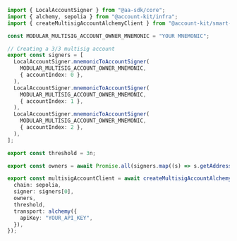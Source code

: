 ```ts twoslash client.ts
import { LocalAccountSigner } from "@aa-sdk/core";
import { alchemy, sepolia } from "@account-kit/infra";
import { createMultisigAccountAlchemyClient } from "@account-kit/smart-contracts";

const MODULAR_MULTISIG_ACCOUNT_OWNER_MNEMONIC = "YOUR MNEMONIC";

// Creating a 3/3 multisig account
export const signers = [
  LocalAccountSigner.mnemonicToAccountSigner(
    MODULAR_MULTISIG_ACCOUNT_OWNER_MNEMONIC,
    { accountIndex: 0 },
  ),
  LocalAccountSigner.mnemonicToAccountSigner(
    MODULAR_MULTISIG_ACCOUNT_OWNER_MNEMONIC,
    { accountIndex: 1 },
  ),
  LocalAccountSigner.mnemonicToAccountSigner(
    MODULAR_MULTISIG_ACCOUNT_OWNER_MNEMONIC,
    { accountIndex: 2 },
  ),
];

export const threshold = 3n;

export const owners = await Promise.all(signers.map((s) => s.getAddress()));

export const multisigAccountClient = await createMultisigAccountAlchemyClient({
  chain: sepolia,
  signer: signers[0],
  owners,
  threshold,
  transport: alchemy({
    apiKey: "YOUR_API_KEY",
  }),
});
```
